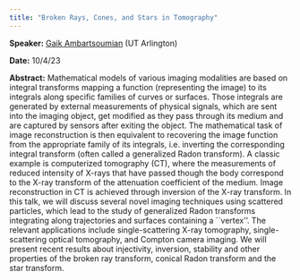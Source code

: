 ```yaml
---
title: "Broken Rays, Cones, and Stars in Tomography"
---
```

**Speaker:** [Gaik Ambartsoumian](https://gambarts.utasites.cloud/) (UT Arlington)

**Date:** 10/4/23

**Abstract:** Mathematical models of various imaging modalities are based on integral transforms mapping a function (representing the image) to its integrals along specific families of curves or surfaces. Those integrals are generated by external measurements of physical signals, which are sent into the imaging object, get modified as they pass through its medium and are captured by sensors after exiting the object. The mathematical task of image reconstruction is then equivalent to recovering the image function from the appropriate family of its integrals, i.e. inverting the corresponding integral transform (often called a generalized Radon transform). A classic example is computerized tomography (CT), where the measurements of reduced intensity of X-rays that have passed though the body correspond to the X-ray transform of the attenuation coefficient of the medium. Image reconstruction in CT is achieved through inversion of the X-ray transform. In this talk, we will discuss several novel imaging techniques using scattered particles, which lead to the study of generalized Radon transforms integrating along trajectories and surfaces containing a ``vertex''. The relevant applications include single-scattering X-ray tomography, single-scattering optical tomography, and Compton camera imaging. We will present recent results about injectivity, inversion, stability and other properties of the broken ray transform, conical Radon transform and the star transform.